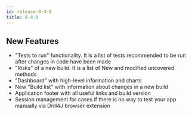 ```yaml
---
id: release-0-4-0
title: 0.4.0
---
```


## New Features
* "Tests to run" functionality. It is a list of tests recommended to be run after changes in code have been made
* "Risks" of a new build. It is a list of New and modified uncovered methods
* "Dashboard" with high-level information and charts
* New "Build list" with information about changes in a new build
* Application footer with all useful links and build version
* Session management for cases if there is no way to test your app manually via Drill4J browser extension